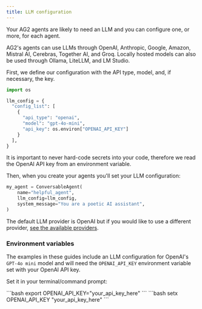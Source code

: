 ```yaml
---
title: LLM configuration
---
```


Your AG2 agents are likely to need an LLM and you can configure one, or more, for each agent.

AG2's agents can use LLMs through OpenAI, Anthropic, Google, Amazon, Mistral AI, Cerebras, Together AI, and Groq. Locally hosted models can also be used through Ollama, LiteLLM, and LM Studio.

First, we define our configuration with the API type, model, and, if necessary, the key.

```python
import os

llm_config = {
  "config_list": [
    {
      "api_type": "openai",
      "model": "gpt-4o-mini",
      "api_key": os.environ["OPENAI_API_KEY"]
    }
  ],
}
```

<Warning>
It is important to never hard-code secrets into your code, therefore we read the OpenAI API key from an environment variable.
</Warning>

Then, when you create your agents you'll set your LLM configuration:

```python
my_agent = ConversableAgent(
    name="helpful_agent",
    llm_config=llm_config,
    system_message="You are a poetic AI assistant",
)
```

The default LLM provider is OpenAI but if you would like to use a different provider, [see the available providers](/docs/user-guide/models/).

### Environment variables

The examples in these guides include an LLM configuration for OpenAI's `GPT-4o mini` model and will need the `OPENAI_API_KEY` environment variable set with your OpenAI API key.

Set it in your terminal/command prompt:

<Tabs>
  <Tab title="macOS / Linux">
    ```bash
    export OPENAI_API_KEY="your_api_key_here"
    ```
  </Tab>
  <Tab title="Windows">
    ```bash
    setx OPENAI_API_KEY "your_api_key_here"
    ```
  </Tab>
</Tabs>
